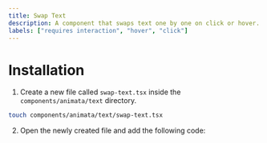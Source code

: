 ```yaml
---
title: Swap Text
description: A component that swaps text one by one on click or hover.
labels: ["requires interaction", "hover", "click"]
---
```


<ComponentPreview name="text-swap-text--docs" />

# Installation

1. Create a new file called `swap-text.tsx` inside the `components/animata/text` directory.

```bash
touch components/animata/text/swap-text.tsx
```

2. Open the newly created file and add the following code:

```jsx file=<rootDir>/animata/text/swap-text.tsx

```
